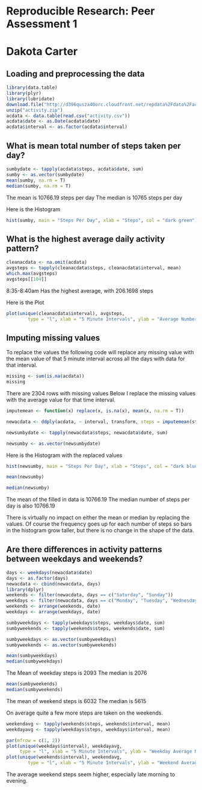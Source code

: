 # Reproducible Research: Peer Assessment 1
# Dakota Carter


## Loading and preprocessing the data
```r
library(data.table)
library(plyr)
library(lubridate)
download.file("http://d396qusza40orc.cloudfront.net/repdata%2Fdata%2Factivity.zip", "~/Desktop/activity.zip")
unzip("activity.zip")
acdata <- data.table(read.csv("activity.csv"))
acdata$date <- as.Date(acdata$date)
acdata$interval <- as.factor(acdata$interval)

```


## What is mean total number of steps taken per day?
```r
sumbydate <- tapply(acdata$steps, acdata$date, sum)
sumby <- as.vector(sumbydate)
mean(sumby, na.rm = T)
median(sumby, na.rm = T)

```
The mean is 10766.19 steps per day
The median is 10765 steps per day

Here is the Histogram

```r
hist(sumby, main = "Steps Per Day", xlab = "Steps", col = "dark green")

```


## What is the highest average daily activity pattern?
```r
cleanacdata <- na.omit(acdata)
avgsteps <- tapply(cleanacdata$steps, cleanacdata$interval, mean)
which.max(avgsteps)
avgsteps[[104]]
```

8:35-8:40am Has the highest average, with 206.1698 steps

Here is the Plot
```r
plot(unique(cleanacdata$interval), avgsteps, 
        type = "l", xlab = "5 Minute Intervals", ylab = "Average Number of Steps")
```



## Imputing missing values
To replace the values the following code will replace any missing value with the mean value of that 5
minute interval across all the days with data for that interval. 
```r
missing <- sum(is.na(acdata))
missing
```
There are 2304 rows with missing values
Below I replace the missing values with the average value for that time interval.

```r
imputemean <- function(x) replace(x, is.na(x), mean(x, na.rm = T))

newacdata <- ddply(acdata, ~ interval, transform, steps = imputemean(steps))

newsumbydate <- tapply(newacdata$steps, newacdata$date, sum)

newsumby <- as.vector(newsumbydate)

```

Here is the Histogram with the replaced values
```r
hist(newsumby, main = "Steps Per Day", xlab = "Steps", col = "dark blue")

```

```r
mean(newsumby)

median(newsumby)
```
The mean of the filled in data is 10766.19
The median number of steps per day is also 10766.19

There is virtually no impact on either the mean or median by replacing the values. Of course
the frequency goes up for each number of steps so bars in the histogram grow taller, but there
is no change in the shape of the data. 


## Are there differences in activity patterns between weekdays and weekends?

```r
days <- weekdays(newacdata$date)
days <- as.factor(days)
newacdata <- cbind(newacdata, days)
library(dplyr)
weekends <- filter(newacdata, days == c("Saturday", "Sunday"))
weekdays <- filter(newacdata, days == c("Monday", "Tuesday", "Wednesday", "Thursday", "Friday"))
weekends <- arrange(weekends, date)
weekdays <- arrange(weekdays, date)

sumbyweekdays <- tapply(weekdays$steps, weekdays$date, sum)
sumbyweekends <- tapply(weekends$steps, weekends$date, sum)

sumbyweekdays <- as.vector(sumbyweekdays)
sumbyweekends <- as.vector(sumbyweekends)

mean(sumbyweekdays)
median(sumbyweekdays)
``` 
The Mean of weekday steps is 2093
The median is 2076

```r
mean(sumbyweekends)
median(sumbyweekends)
```
The mean of weekend steps is 6032
The median is 5615

On average quite a few more steps are taken on the weekends. 

```r
weekendavg <- tapply(weekends$steps, weekends$interval, mean)
weekdayavg <- tapply(weekdays$steps, weekdays$interval, mean)

par(mfrow = c(1, 2))
plot(unique(weekdays$interval), weekdayavg,
     type = "l", xlab = "5 Minute Intervals", ylab = "Weekday Average Number of Steps")
plot(unique(weekends$interval), weekendavg, 
        type = "l", xlab = "5 Minute Intervals", ylab = "Weekend Average Number of Steps")
```


The average weekend steps seem higher, especially late morning to evening. 
